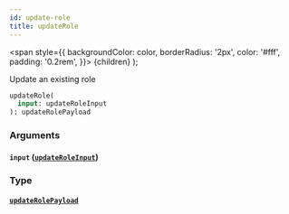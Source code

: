 ```yaml
---
id: update-role
title: updateRole
---
```


<span
style={{
      backgroundColor: color,
      borderRadius: '2px',
      color: '#fff',
      padding: '0.2rem',
    }}>
{children}
</span>
);

Update an existing role

```graphql
updateRole(
  input: updateRoleInput
): updateRolePayload

```

### Arguments

#### `input` ([`updateRoleInput`](/v1/inputs/update-role-input))

### Type

#### [`updateRolePayload`](/v1/objects/update-role-payload)
